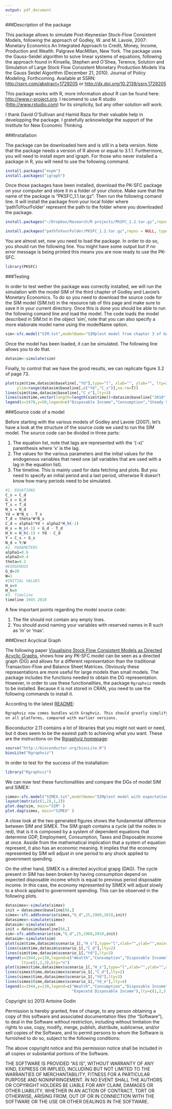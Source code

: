 ```yaml
---
output: pdf_document
---
```


###Description of the package

This package allows to simulate Post-Keynesian Stock-Flow Consistent Models, following the approach of Godley, W. and M. Lavoie, 2007: Monetary Economics An Integrated Approach to Credit, Money, Income, Production and Wealth. Palgrave MacMillan, New York. The package uses the Gauss-Seidel algorithm to solve linear systems of equations, following the approach found in Kinsella, Stephen and O'Shea, Terence, Solution and Simulation of Large Stock Flow Consistent Monetary Production Models Via the Gauss Seidel Algorithm (December 21, 2010). Journal of Policy Modeling, Forthcoming. Available at SSRN: <a href="http://ssrn.com/abstract=1729205">http://ssrn.com/abstract=1729205</a> or <a href="http://dx.doi.org/10.2139/ssrn.1729205">http://dx.doi.org/10.2139/ssrn.1729205</a> 

This package works with R, more information about R can be found here: <a href="http://www.r-project.org"/>http://www.r-project.org</a>. I recomend to use R studio (<a href="http://www.rstudio.com/">http://www.rstudio.com</a>) for its simplicity, but any other solution will work.

I thank David O'Sullivan and Hamid Raza for their valuable help in developping the package. I gratefully acknowledge the support of the Institute for New Economic Thinking.

###Installation

The package can be downloaded here and is still in a beta version. Note that the package needs a version of R above or equal to 3.1.1. Furthermore, you will need to install expm and igraph. For those who never installed a package in R, you will need to use the following command.

```r
install.packages("expm")
install.packages("igraph")
```

Once those packages have been installed, download the PK-SFC package on your computer and store it in a folder of your choice. Make sure that the name of the package is "PKSFC_1.1.tar.gz". Then run the following comand line. It will install the package from your local folder where 'pathToYourFolder' represent the path to the folder where you downloaded the package.

```r
install.packages("~/Dropbox/Research/R projects/PKSFC_1.2.tar.gz",repos = NULL, type="source")
```

```r
install.packages("pathToYourFolder/PKSFC_1.2.tar.gz",repos = NULL, type="source")
```

You are almost set, now you need to load the package. In order to do so, you should run the following line. You might have some output but if no error message is being printed this means you are now ready to use the PK-SFC.

```r
library(PKSFC)
```

###Testing

In order to test wether the package was correctly installed, we will run the simulation with the model SIM of the third chapter of Godley and Lavoie's Monetary Economics. To do so you need to download the source code for the SIM model (SIM.txt) in the resource tab of this page and make sure to save it in your current directory. Once this is done you should be able to run the following comand line and load the model. The code loads the model described in SIM.txt in the object 'sim', note that you can also specify a more elaborate model name using the modelName option.

```r
sim<-sfc.model("SIM.txt",modelName="SIMplest model from chapter 3 of Godley and Lavoie (2007)")
```

Once the model has been loaded, it can be simulated. The following line allows you to do that.

```r
datasim<-simulate(sim)
```

Finally, to control that we have the good results, we can replicate figure 3.2 of page 73.

```r
plot(sim$time,datasim$baseline[,"Yd"],type="l", xlab="", ylab="", lty=2, 
     ylim=range(datasim$baseline[,c("Yd","C_s")],na.rm=T))
lines(sim$time,datasim$baseline[,"C_s"],lty=3)
lines(sim$time,vector(length=length(sim$time))+datasim$baseline["2010","C_s"])
legend(x=1970,y=50,legend=c("Disposable Income","Consumption","Steady State"),lty=c(2,3,1),bty="n")
```

###Source code of a model

Before starting with the various models of Godley and Lavoie (2007), let's have a look at the structure of the source code we used to run the SIM model. The source code can be divided in three parts: 
<ol>
<li>The equation list, note that lags are represented with the '(-x)' parenthesis where 'x' is the lag.</li>
<li>The values for the various parameters and the initial values for the endogenous variables that need one (all variables that are used with a lag in the equation list).</li>
<li>The timeline. This is mainly used for data fetching and plots. But you need to specify an initial period and a last period, otherwise R doesn't know how many periods need to be simulated.</li>
</ol>

```r
#1. EQUATIONS
C_s = C_d
G_s = G_d
T_s = T_d
N_s = N_d
Yd = W*N_s - T_s
T_d = theta*W*N_s
C_d = alpha1*Yd + alpha2*H_h(-1)
H_s = H_s(-1) + G_d - T_d
H_h = H_h(-1) + Yd - C_d
Y = C_s + G_s
N_d = Y/W
#2. PARAMETERS
alpha1=0.6
alpha2=0.4
theta=0.2
#EXOGENOUS
G_d=20
W=1
#INITIAL VALUES
H_s=0
H_h=0
#3. Timeline
timeline 1945 2010
```

A few important points regarding the model source code:
<ol>
<li>The file should not contain any empty lines.</li>
<li>You should avoid naming your variables with reserved names in R such as 'in' or 'max'.</li>
</ol>

###Direct Acyclical Graph

The following paper [Visualising Stock Flow Consistent Models as Directed Acyclic Graphs](http://papers.ssrn.com/sol3/papers.cfm?abstract_id=2492242), shows how any PK-SFC model can be seen as a directed graph (DG) and allows for a different representation than the traditional Transaction-Flow and Balance Sheet Matrices. Obviously these representations are more useful for large models than small models. The package includes the functions needed to obtain the DG representation. However, in order to use these functionalities, the package `Rgraphviz` needs to be installed. Because it is not stored in CRAN, you need to use the following commands to install it.

According to the latest [README](http://www.bioconductor.org/packages/2.11/bioc/readmes/Rgraphviz/README):

```r
Rgraphviz now comes bundles with Graphviz. This should greatly simplify installation 
on all platforms, compared with earlier versions.
```

Bioconductor 2.11 contains a lot of libraries that you might not want or need, but it does seem to be the easiest path to achieving what you want. These are the instructions on the [Rgraphviz homepage](http://www.bioconductor.org/packages/2.11/bioc/html/Rgraphviz.html):

```r
source("http://bioconductor.org/biocLite.R")
biocLite("Rgraphviz")
```

In order to test for the success of the installation:
```r
library("Rgraphviz")
```

We can now test these functionalities and compare the DGs of model SIM and SIMEX:

```r
simex<-sfc.model("SIMEX.txt",modelName="SIMplest model with expectation")
layout(matrix(c(1,2),1,2))
plot.dag(sim, main="SIM" )
plot.dag(simex, main="SIMEX" )
```

A close look at the two generated figures shows the fundamental difference between SIM and SIMEX. The SIM graph contains a cycle (all the nodes in red), that is it is composed by a system of dependent equations that determine GDP, Employment, Consumption, Taxes and Disposable income at once. Asside from the mathematical implication that a system of equation represent, it also has an economic meaning. It implies that the economy represented by SIM will adjust in one period to any shock applied to government spending. 

On the other hand, SIMEX is a directed acyclical grapg (DAG). The cycle present in SIM has been broken by having consumption depend on expected disposable income which is equal to previous period disposable income. In this case, the economy represented by SIMEX will adjust slowly to a shock applied to government spending. This can be observed in the following plots.

```r
datasimex<-simulate(simex)
init = datasimex$baseline[66,]
simex<-sfc.addScenario(simex,"G_d",25,1960,2010,init)
datasimex<-simulate(simex)
datasim<-simulate(sim)
init = datasim$baseline[66,]
sim<-sfc.addScenario(sim,"G_d",25,1960,2010,init)
datasim<-simulate(sim)
plot(sim$time,datasim$scenario_1[,"H_s"],type="l",xlab="",ylab="",main="SIM")
lines(sim$time,datasim$scenario_1[,"C_d"],lty=2)
lines(sim$time,datasim$scenario_1[,"Yd"],lty=3)
legend(x=1944,y=130,legend=c("Wealth","Consumption","Disposable Income"),
       lty=c(1,2,3),bty="n")
plot(simex$time,datasimex$scenario_1[,"H_s"],type="l",xlab="",ylab="",main="SIMEX")
lines(simex$time,datasimex$scenario_1[,"C_d"],lty=2)
lines(simex$time,datasimex$scenario_1[,"Yd"],lty=3)
lines(simex$time,datasimex$scenario_1[,"Yd_e"],lty=4)
legend(x=1944,y=130,legend=c("Wealth","Consumption","Disposable Income",
                             "Expecetd Disposable Income"),lty=c(1,2,3,4),bty="n")
```



Copyright (c) 2013 Antoine Godin

Permission is hereby granted, free
of charge, to any person obtaining a copy of this software and associated documentation files (the "Software"), to deal in the Software without restriction, including without limitation the rights to use, copy, modify, merge, publish, distribute, sublicense, and/or sell copies of the Software, and to permit persons to whom the Software is furnished to do so, subject to the following conditions:

The above copyright notice and this permission notice shall be included in all copies or substantial portions of the Software.

THE SOFTWARE IS PROVIDED "AS IS", WITHOUT WARRANTY OF ANY KIND, EXPRESS OR IMPLIED, INCLUDING BUT NOT LIMITED TO THE WARRANTIES OF MERCHANTABILITY, FITNESS FOR A PARTICULAR PURPOSE AND NONINFRINGEMENT. IN NO EVENT SHALL THE AUTHORS OR COPYRIGHT HOLDERS BE LIABLE FOR ANY CLAIM, DAMAGES OR OTHER LIABILITY, WHETHER IN AN ACTION OF CONTRACT, TORT OR OTHERWISE, ARISING FROM, OUT OF OR IN CONNECTION WITH THE SOFTWARE OR THE USE OR OTHER DEALINGS IN THE SOFTWARE.